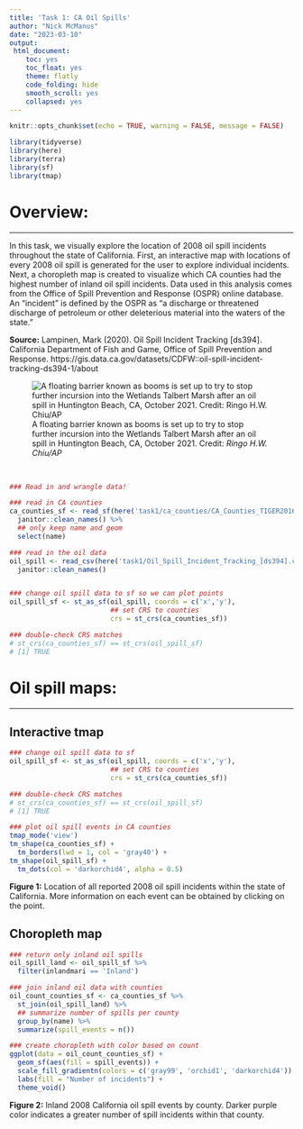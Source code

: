 ```yaml
---
title: 'Task 1: CA Oil Spills'
author: "Nick McManus"
date: "2023-03-10"
output: 
 html_document: 
    toc: yes
    toc_float: yes
    theme: flatly
    code_folding: hide
    smooth_scroll: yes
    collapsed: yes
---
```


```r
knitr::opts_chunk$set(echo = TRUE, warning = FALSE, message = FALSE)

library(tidyverse)
library(here)
library(terra)
library(sf)
library(tmap)
```

# Overview:
***

In this task, we visually explore the location of 2008 oil spill incidents throughout the state of California. First, an interactive map with locations of every 2008 oil spill is generated for the user to explore individual incidents. Next, a choropleth map is created to visualize which CA counties had the highest number of inland oil spill incidents. Data used in this analysis comes from the Office of Spill Prevention and Response (OSPR) online database. An "incident" is defined by the OSPR as "a discharge or threatened discharge of petroleum or other deleterious material into the waters of the state." 

**Source:**
Lampinen, Mark (2020). Oil Spill Incident Tracking [ds394]. California Department of Fish and Game, Office of Spill Prevention and Response. https://gis.data.ca.gov/datasets/CDFW::oil-spill-incident-tracking-ds394-1/about

![A floating barrier known as booms is set up to try to stop further incursion into the Wetlands Talbert Marsh after an oil spill in Huntington Beach, CA, October 2021. Credit: *Ringo H.W. Chiu/AP*](spill.jpeg)

<br>

```r
### Read in and wrangle data!

### read in CA counties
ca_counties_sf <- read_sf(here('task1/ca_counties/CA_Counties_TIGER2016.shp')) %>% 
  janitor::clean_names() %>% 
  ## only keep name and geom
  select(name)

### read in the oil data
oil_spill <- read_csv(here('task1/Oil_Spill_Incident_Tracking_[ds394].csv')) %>% 
  janitor::clean_names()


### change oil spill data to sf so we can plot points
oil_spill_sf <- st_as_sf(oil_spill, coords = c('x','y'),
                         ## set CRS to counties
                         crs = st_crs(ca_counties_sf))

### double-check CRS matches
# st_crs(ca_counties_sf) == st_crs(oil_spill_sf)
# [1] TRUE
```

# Oil spill maps: {.tabset .tabset-fade}
***

## Interactive tmap
```r
### change oil spill data to sf
oil_spill_sf <- st_as_sf(oil_spill, coords = c('x','y'),
                         ## set CRS to counties
                         crs = st_crs(ca_counties_sf))

### double-check CRS matches
# st_crs(ca_counties_sf) == st_crs(oil_spill_sf)
# [1] TRUE

### plot oil spill events in CA counties
tmap_mode('view')
tm_shape(ca_counties_sf) +
  tm_borders(lwd = 1, col = 'gray40') +
tm_shape(oil_spill_sf) +
  tm_dots(col = 'darkorchid4', alpha = 0.5) 
```

**Figure 1:** Location of all reported 2008 oil spill incidents within the state of California. More information on each event can be obtained by clicking on the point.


## Choropleth map
```r
### return only inland oil spills
oil_spill_land <- oil_spill_sf %>% 
  filter(inlandmari == 'Inland')

### join inland oil data with counties
oil_count_counties_sf <- ca_counties_sf %>% 
  st_join(oil_spill_land) %>% 
  ## summarize number of spills per county
  group_by(name) %>% 
  summarize(spill_events = n())

### create choropleth with color based on count
ggplot(data = oil_count_counties_sf) +
  geom_sf(aes(fill = spill_events)) +
  scale_fill_gradientn(colors = c('gray99', 'orchid1', 'darkorchid4')) +
  labs(fill = "Number of incidents") +
  theme_void()
```

**Figure 2:** Inland 2008 California oil spill events by county. Darker purple color indicates a greater number of spill incidents within that county.
